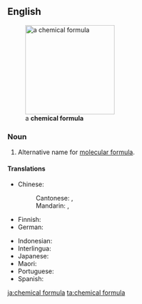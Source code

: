 ==English==
[[Image:Aptiganel.svg|thumb|200px|right|a '''chemical formula''']]

===Noun===
{{en-noun|s|chemical formulae}}

# Alternative name for [[molecular formula]].

====Translations====
{{trans-top|alternative name for molecular formula}}
* Chinese:
*: Cantonese: {{t|yue|化學式|sc=Hani}}, {{t|yue|化学式|tr=faa3 hok6 sik1|sc=Hani}}
*: Mandarin: {{t+|cmn|化學式|sc=Hani}}, {{t+|cmn|化学式|tr=huàxuéshì|sc=Hani}}
* Finnish: {{t|fi|[[kemiallinen]] [[kaava]]}}
* German: {{t|de|chemische Formel|f}}
{{trans-mid}}
* Indonesian: {{t+|id|rumus kimia}}
* Interlingua: {{t|ia|formula chimic}}
* Japanese: {{t|ja|化学式|tr=[[かがくしき]], kagaku-shiki}}
* Maori: {{t|mi|tātai matū}}
* Portuguese: {{t|pt|fórmula química|f}}
* Spanish: {{t+|es|fórmula química|f}}
{{trans-bottom}}

[[ja:chemical formula]]
[[ta:chemical formula]]